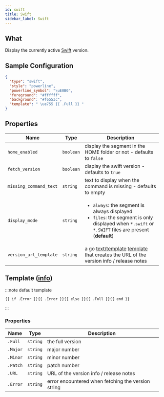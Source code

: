 ```yaml
---
id: swift
title: Swift
sidebar_label: Swift
---
```


## What

Display the currently active [Swift][swift] version.

## Sample Configuration

```json
{
  "type": "swift",
  "style": "powerline",
  "powerline_symbol": "\uE0B0",
  "foreground": "#ffffff",
  "background": "#f6553c",
  "template": " \ue755 {{ .Full }} "
}
```

## Properties

| Name                   | Type      | Description                                                                                                                                                            |
| ---------------------- | --------- | ---------------------------------------------------------------------------------------------------------------------------------------------------------------------- |
| `home_enabled`         | `boolean` | display the segment in the HOME folder or not - defaults to `false`                                                                                                    |
| `fetch_version`        | `boolean` | display the swift version - defaults to `true`                                                                                                                         |
| `missing_command_text` | `string`  | text to display when the command is missing - defaults to empty                                                                                                        |
| `display_mode`         | `string`  | <ul><li>`always`: the segment is always displayed</li><li>`files`: the segment is only displayed when `*.swift` or `*.SWIFT` files are present (**default**)</li></ul> |
| `version_url_template` | `string`  | a go [text/template][go-text-template] [template][templates] that creates the URL of the version info / release notes                                                  |

## Template ([info][templates])

:::note default template

```template
{{ if .Error }}{{ .Error }}{{ else }}{{ .Full }}{{ end }}
```

:::

### Properties

| Name     | Type     | Description                                        |
| -------- | -------- | -------------------------------------------------- |
| `.Full`  | `string` | the full version                                   |
| `.Major` | `string` | major number                                       |
| `.Minor` | `string` | minor number                                       |
| `.Patch` | `string` | patch number                                       |
| `.URL`   | `string` | URL of the version info / release notes            |
| `.Error` | `string` | error encountered when fetching the version string |

[go-text-template]: https://golang.org/pkg/text/template/
[templates]: /docs/configuration/templates
[swift]: https://www.swift.org/
